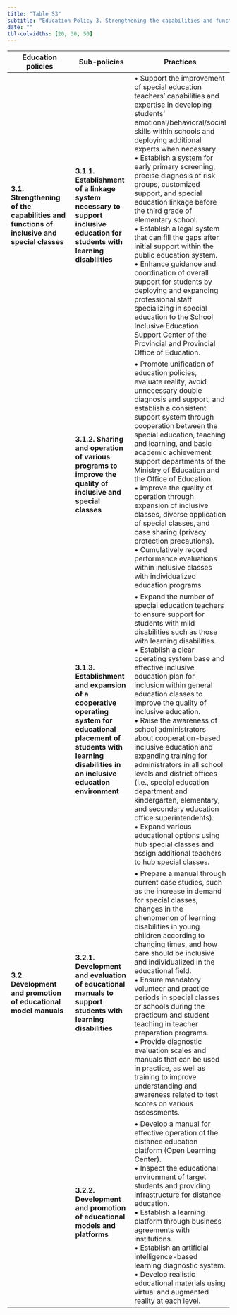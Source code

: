 ---
title: "Table S3"
subtitle: "Education Policy 3. Strengthening the capabilities and functions of inclusive and special classes, promoting educational models, and developing manuals (topic 2, θ = .178)"
date: ""
tbl-colwidths: [20, 30, 50]
---

| **Education policies** | **Sub-policies** | **Practices** |
|------------------------|------------------|---------------|
| **3.1. Strengthening of the capabilities and functions of inclusive and special classes** | **3.1.1. Establishment of a linkage system necessary to support inclusive education for students with learning disabilities** | • Support the improvement of special education teachers’ capabilities and expertise in developing students’ emotional/behavioral/social skills within schools and deploying additional experts when necessary. <br> •	Establish a system for early primary screening, precise diagnosis of risk groups, customized support, and special education linkage before the third grade of elementary school. <br> •	Establish a legal system that can fill the gaps after initial support within the public education system. <br> • Enhance guidance and coordination of overall support for students by deploying and expanding professional staff specializing in special education to the School Inclusive Education Support Center of the Provincial and Provincial Office of Education. |
|  | **3.1.2. Sharing and operation of various programs to improve the quality of inclusive and special classes** | •	Promote unification of education policies, evaluate reality, avoid unnecessary double diagnosis and support, and establish a consistent support system through cooperation between the special education, teaching and learning, and basic academic achievement support departments of the Ministry of Education and the Office of Education. <br> • Improve the quality of operation through expansion of inclusive classes, diverse application of special classes, and case sharing (privacy protection precautions). <br> • Cumulatively record performance evaluations within inclusive classes with individualized education programs. |
|  | **3.1.3. Establishment and expansion of a cooperative operating system for educational placement of students with learning disabilities in an inclusive education environment** | • Expand the number of special education teachers to ensure support for students with mild disabilities such as those with learning disabilities. <br> • Establish a clear operating system base and effective inclusive education plan for inclusion within general education classes to improve the quality of inclusive education. <br> • Raise the awareness of school administrators about cooperation-based inclusive education and expanding training for administrators in all school levels and district offices (i.e., special education department and kindergarten, elementary, and secondary education office superintendents). <br> • Expand various educational options using hub special classes and assign additional teachers to hub special classes. |
| **3.2. Development and promotion of educational model manuals** | **3.2.1. Development and evaluation of educational manuals to support students with learning disabilities** | • Prepare a manual through current case studies, such as the increase in demand for special classes, changes in the phenomenon of learning disabilities in young children according to changing times, and how care should be inclusive and individualized in the educational field. <br> • Ensure mandatory volunteer and practice periods in special classes or schools during the practicum and student teaching in teacher preparation programs. <br> • Provide diagnostic evaluation scales and manuals that can be used in practice, as well as training to improve understanding and awareness related to test scores on various assessments. |
|  | **3.2.2. Development and promotion of educational models and platforms** | • Develop a manual for effective operation of the distance education platform (Open Learning Center). <br> • Inspect the educational environment of target students and providing infrastructure for distance education. <br> • Establish a learning platform through business agreements with institutions. <br> • Establish an artificial intelligence-based learning diagnostic system. <br> • Develop realistic educational materials using virtual and augmented reality at each level.

